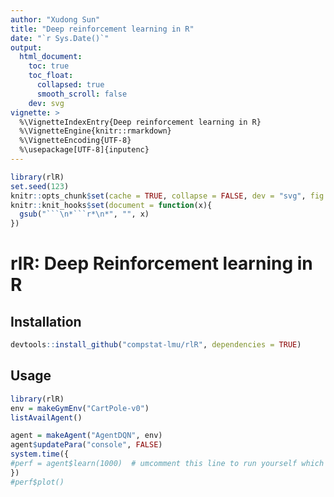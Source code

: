 ```yaml
---
author: "Xudong Sun"
title: "Deep reinforcement learning in R"
date: "`r Sys.Date()`"
output:
  html_document:
    toc: true
    toc_float:
      collapsed: true
      smooth_scroll: false
    dev: svg
vignette: >
  %\VignetteIndexEntry{Deep reinforcement learning in R}
  %\VignetteEngine{knitr::rmarkdown}
  %\VignetteEncoding{UTF-8}
  %\usepackage[UTF-8]{inputenc}
---
```


```r
library(rlR)
set.seed(123)
knitr::opts_chunk$set(cache = TRUE, collapse = FALSE, dev = "svg", fig.height = 3.5)
knitr::knit_hooks$set(document = function(x){
  gsub("```\n*```r*\n*", "", x)
})
```

# rlR: Deep Reinforcement learning in R

## Installation
```r
devtools::install_github("compstat-lmu/rlR", dependencies = TRUE)
```

## Usage
```r
library(rlR)
env = makeGymEnv("CartPole-v0")
listAvailAgent()
```


```r
agent = makeAgent("AgentDQN", env)
agent$updatePara("console", FALSE)
system.time({
#perf = agent$learn(1000)  # umcomment this line to run yourself which might take a while
})
#perf$plot()
```
